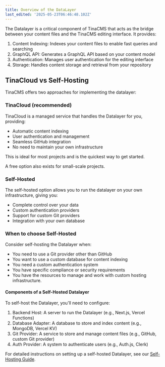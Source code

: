 ```yaml
---
title: Overview of the DataLayer
last_edited: '2025-05-23T06:46:48.102Z'
---
```


The Datalayer is a critical component of TinaCMS that acts as the bridge between your content files and the TinaCMS editing interface. It provides:

1. Content Indexing: Indexes your content files to enable fast queries and searching
2. GraphQL API: Generates a GraphQL API based on your content model
3. Authentication: Manages user authentication for the editing interface
4. Storage: Handles content storage and retrieval from your repository

## TinaCloud vs Self-Hosting

TinaCMS offers two approaches for implementing the datalayer:

### TinaCloud (recommended)

TinaCloud is a managed service that handles the Datalayer for you, providing:

* Automatic content indexing
* User authentication and management
* Seamless GitHub integration
* No need to maintain your own infrastructure

This is ideal for most projects and is the quickest way to get started.

A free option also exists for small-scale projects.

### Self-Hosted

The self-hosted option allows you to run the datalayer on your own infrastructure, giving you:

* Complete control over your data
* Custom authentication providers
* Support for custom Git providers
* Integration with your own database

### When to choose Self-Hosted

Consider self-hosting the Datalayer when:

* You need to use a Git provider other than GitHub
* You want to use a custom database for content indexing
* You need a custom authentication system
* You have specific compliance or security requirements
* You have the resources to manage and work with custom hosting infrastructure.

#### Components of a Self-Hosted Datalayer

To self-host the Datalayer, you'll need to configure:

1. Backend Host: A server to run the Datalayer (e.g., Next.js, Vercel Functions)
2. Database Adapter: A database to store and index content (e.g., MongoDB, Vercel KV)
3. Git Provider: A service to store and manage content files (e.g., GitHub, custom Git provider)
4. Auth Provider: A system to authenticate users (e.g., Auth.js, Clerk)

For detailed instructions on setting up a self-hosted Datalayer, see our [Self-Hosting Guide](http://localhost:3000/docs/set-up/self-hosting/getting-started).
